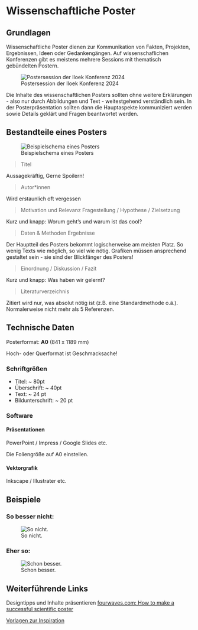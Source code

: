 # Wissenschaftliche Poster

## Grundlagen

Wissenschaftliche Poster dienen zur Kommunikation von Fakten, Projekten, Ergebnissen, Ideen oder Gedankengängen. Auf wissenschaflichen Konferenzen gibt es meistens mehrere Sessions mit thematisch gebündelten Postern.


![Postersession der Iloek Konferenz 2024](assets/postersession.jpg)


Die Inhalte des wissenschaftlichen Posters sollten ohne weitere Erklärungen - also nur durch Abbildungen und Text - weitestgehend verständlich sein. In der Posterpräsentation sollten dann die Hauptaspekte kommuniziert werden sowie Details geklärt und Fragen beantwortet werden.

## Bestandteile eines Posters

::: column-margin
![Beispielschema eines Posters](assets/poster_outline.png)
:::

> Titel

Aussagekräftig, Gerne Spoilern!

> Autor\*innen

Wird erstaunlich oft vergessen

> Motivation und Relevanz Fragestellung / Hypothese / Zielsetzung

Kurz und knapp: Worum geht's und warum ist das cool?

> Daten & Methoden Ergebnisse

Der Hauptteil des Posters bekommt logischerweise am meisten Platz. So wenig Texts wie möglich, so viel wie nötig. Grafiken müssen ansprechend gestaltet sein - sie sind der Blickfänger des Posters!

> Einordnung / Diskussion / Fazit

Kurz und knapp: Was haben wir gelernt?

> Literaturverzeichnis

Zitiert wird nur, was absolut nötig ist (z.B. eine Standardmethode o.ä.). Normalerweise nicht mehr als 5 Referenzen.

## Technische Daten

Posterformat: **A0** (841 x 1189 mm)

Hoch- oder Querformat ist Geschmacksache!

### Schriftgrößen

-   Titel: \~ 80pt
-   Überschrift: \~ 40pt
-   Text: \~ 24 pt
-   Bildunterschrift: \~ 20 pt

### Software

#### Präsentationen

PowerPoint / Impress / Google Slides etc.

Die Foliengröße auf A0 einstellen.

#### Vektorgrafik

Inkscape / Illustrater etc.

## Beispiele



### So besser nicht:

![So nicht.](https://blogger.googleusercontent.com/img/b/R29vZ2xl/AVvXsEgAxrzqkWi_q-wWBUNTTKQw9d7mjZi6Rs61sn4Pm8Njv1GHv6jrqQQAFVM5i1yfNWc1WWulkfyQaV0P08heuVjwkJfPwAwElS0550gbBKWA6MSA8fzaNYQx55Ltf04gYIMlowc3kokL8HY9/s1600/breast_cancer_critique.png)


### Eher so:

![Schon besser.](https://fourwaves.com/media/q5eow3jd/poster-example-4-mouhanad-babi.png)

## Weiterführende Links

Designtipps und Inhalte präsentieren [fourwaves.com: How to make a successful scientific poster](https://fourwaves.com/blog/how-to-make-a-scientific-poster/)

[Vorlagen zur Inspiration](https://www.posternerd.com/sciposters-templates)

